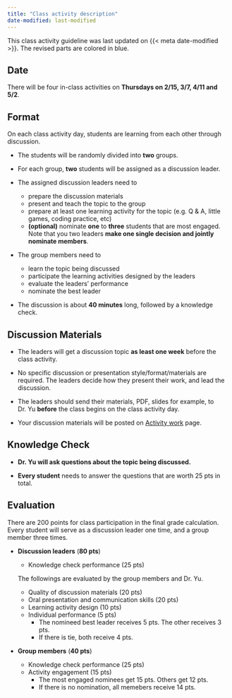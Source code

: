 ```yaml
---
title: "Class activity description"
date-modified: last-modified
---
```


This class activity guideline was last updated on {{< meta date-modified >}}. The revised parts are colored in [blue]{.blue}.

## Date

There will be four in-class activities on **Thursdays on 2/15, 3/7, 4/11 and 5/2**.

## Format

On each class activity day, students are learning from each other through discussion.

-   The students will be randomly divided into **two** groups.

-   For each group, **two** students will be assigned as a discussion leader.

-   The assigned discussion leaders need to

    -   prepare the discussion materials
    -   present and teach the topic to the group
    -   prepare at least one learning activity for the topic (e.g. Q & A, little games, coding practice, etc)
    -   [**(optional)** nominate **one** to **three** students that are most engaged. Note that you two leaders **make one single decision and jointly nominate members**.]{.blue}

-   The group members need to

    -   learn the topic being discussed
    -   participate the learning activities designed by the leaders
    -   evaluate the leaders' performance
    -   [nominate the best leader]{.blue}
    
    
<!-- -   Each presenter should prepare *at least* **two non-Yes-No** questions for all participants to answer. -->

<!-- -   **Each of the [three assigned MATH 4780](activity-work.html)** students should ask either one or both presenters *at least one* **non-Yes-No** question. -->

-   The discussion is about **40 minutes** long, followed by a knowledge check.

## Discussion Materials

-   The leaders will get a discussion topic **as least one week** before the class activity.

-   No specific discussion or presentation style/format/materials are required. The leaders decide how they present their work, and lead the discussion.

-   The leaders should send their materials, PDF, slides for example, to Dr. Yu **before** the class begins on the class activity day.

-   Your discussion materials will be posted on [Activity work](activity-work.html) page.

## Knowledge Check

-   **Dr. Yu will ask questions about the topic being discussed.**

-   **Every student** needs to answer the questions that are worth 25 pts in total.


## Evaluation

There are 200 points for class participation in the final grade calculation. Every student will serve as a discussion leader one time, and a group member three times.

-   **Discussion leaders** (**80 pts**)

    -   Knowledge check performance (25 pts)
    
    The followings are evaluated by the group members [and Dr. Yu]{.blue}. 
    -   Quality of discussion materials (20 pts)
    -   Oral presentation and communication skills (20 pts)
    -   Learning activity design (10 pts)
    -   [Individual performance (5 pts)]{.blue}
        * [The nomineed best leader receives 5 pts. The other receives 3 pts.]{.blue}
        * [If there is tie, both receive 4 pts.]{.blue}
    
-   **Group members** (**40 pts**)

    -   Knowledge check performance (25 pts)
    -   Activity engagement (15 pts)
        * The most engaged nominees get 15 pts. Others get 12 pts.
        * [If there is no nomination, all memebers receive 14 pts.]{.blue}